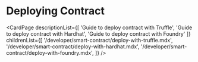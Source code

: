 # Deploying Contract

<CardPage
  descriptionList={[
    'Guide to deploy contract with Truffle',
    'Guide to deploy contract with Hardhat',
    'Guide to deploy contract with Foundry'
  ]}
  childrenList={[
    '/developer/smart-contract/deploy-with-truffle.mdx',
    '/developer/smart-contract/deploy-with-hardhat.mdx',
    '/developer/smart-contract/deploy-with-foundry.mdx',
  ]}
/>